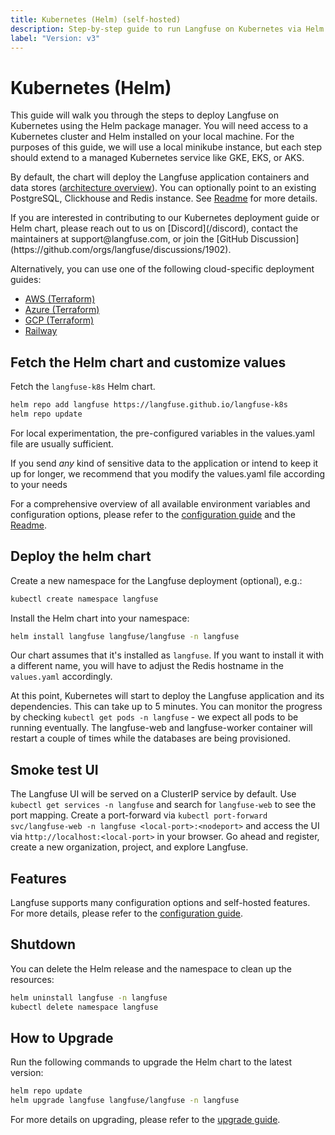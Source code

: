 ```yaml
---
title: Kubernetes (Helm) (self-hosted)
description: Step-by-step guide to run Langfuse on Kubernetes via Helm.
label: "Version: v3"
---
```


# Kubernetes (Helm)

This guide will walk you through the steps to deploy Langfuse on Kubernetes using the Helm package manager.
You will need access to a Kubernetes cluster and Helm installed on your local machine.
For the purposes of this guide, we will use a local minikube instance, but each step should extend to a managed Kubernetes service like GKE, EKS, or AKS.

By default, the chart will deploy the Langfuse application containers and data stores ([architecture overview](/self-hosting#architecture)).
You can optionally point to an existing PostgreSQL, Clickhouse and Redis instance.
See [Readme](https://github.com/langfuse/langfuse-k8s/blob/main/README.md) for more details.

<Callout type="info">
  If you are interested in contributing to our Kubernetes deployment guide or
  Helm chart, please reach out to us on [Discord](/discord), contact the
  maintainers at support@langfuse.com, or join the [GitHub
  Discussion](https://github.com/orgs/langfuse/discussions/1902).
</Callout>

<Callout type="info">

Alternatively, you can use one of the following cloud-specific deployment guides:

- [AWS (Terraform)](/self-hosting/aws)
- [Azure (Terraform)](/self-hosting/azure)
- [GCP (Terraform)](/self-hosting/gcp)
- [Railway](/self-hosting/railway)

</Callout>

## Fetch the Helm chart and customize values

Fetch the `langfuse-k8s` Helm chart.

```bash
helm repo add langfuse https://langfuse.github.io/langfuse-k8s
helm repo update
```

For local experimentation, the pre-configured variables in the values.yaml file are usually sufficient.

If you send _any_ kind of sensitive data to the application or intend to keep it up for longer, we recommend that
you modify the values.yaml file according to your needs

For a comprehensive overview of all available environment variables and configuration options, please refer to the [configuration guide](/self-hosting/configuration) and the [Readme](https://github.com/langfuse/langfuse-k8s/blob/main/README.md).

## Deploy the helm chart

Create a new namespace for the Langfuse deployment (optional), e.g.:

```bash
kubectl create namespace langfuse
```

Install the Helm chart into your namespace:

```bash
helm install langfuse langfuse/langfuse -n langfuse
```

Our chart assumes that it's installed as `langfuse`.
If you want to install it with a different name, you will have to adjust the Redis hostname in the `values.yaml` accordingly.

At this point, Kubernetes will start to deploy the Langfuse application and its dependencies.
This can take up to 5 minutes.
You can monitor the progress by checking `kubectl get pods -n langfuse` - we expect all pods to be running eventually.
The langfuse-web and langfuse-worker container will restart a couple of times while the databases are being provisioned.

## Smoke test UI

The Langfuse UI will be served on a ClusterIP service by default.
Use `kubectl get services -n langfuse` and search for `langfuse-web` to see the port mapping.
Create a port-forward via `kubectl port-forward svc/langfuse-web -n langfuse <local-port>:<nodeport>` and access the UI via `http://localhost:<local-port>` in your browser.
Go ahead and register, create a new organization, project, and explore Langfuse.

## Features

Langfuse supports many configuration options and self-hosted features.
For more details, please refer to the [configuration guide](/self-hosting/configuration).


<SelfHostFeatures />

## Shutdown

You can delete the Helm release and the namespace to clean up the resources:

```bash
helm uninstall langfuse -n langfuse
kubectl delete namespace langfuse
```

## How to Upgrade

Run the following commands to upgrade the Helm chart to the latest version:

```bash
helm repo update
helm upgrade langfuse langfuse/langfuse -n langfuse
```

For more details on upgrading, please refer to the [upgrade guide](/self-hosting/upgrade).
